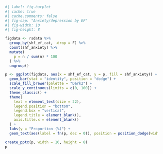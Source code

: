 
```r
#| label: fig-barplot
#| cache: true
#| cache.comments: false
#| fig-cap: "Anxiety/depression by EF"
#| fig-width: 10
#| fig-height: 8

figdata <- rsdata %>%
  group_by(shf_ef_cat, .drop = F) %>%
  count(shf_anxiety) %>%
  mutate(
    p = n / sum(n) * 100
  ) %>%
  ungroup()

p <- ggplot(figdata, aes(x = shf_ef_cat, y = p, fill = shf_anxiety)) +
  geom_bar(stat = "identity", position = "dodge") +
  scale_fill_brewer(palette = "Dark2") +
  scale_y_continuous(limits = c(0, 100)) +
  theme_classic() +
  theme(
    text = element_text(size = 22),
    legend.position = "bottom",
    legend.box = "vertical",
    legend.title = element_blank(),
    axis.title.x = element_blank()
  ) +
  labs(y = "Proportion (%)") +
  geom_text(aes(label = fn(p, dec = 0)), position = position_dodge(width = 0.9), vjust = -0.25, size = 8)

create_pptx(p, width = 10, height = 8)
p
```
